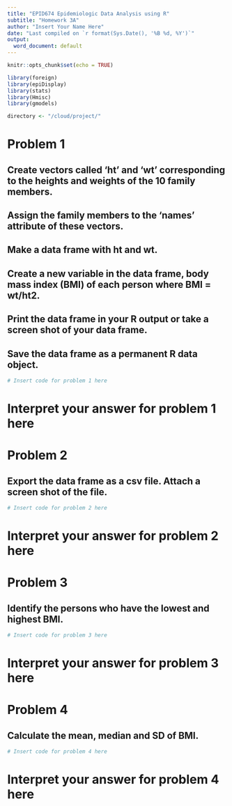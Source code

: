 ```yaml
---
title: "EPID674 Epidemiologic Data Analysis using R"
subtitle: "Homework 3A"
author: "Insert Your Name Here"
date: "Last compiled on `r format(Sys.Date(), '%B %d, %Y')`"
output:
  word_document: default
---
```


```r
knitr::opts_chunk$set(echo = TRUE)

library(foreign)
library(epiDisplay)
library(stats)
library(Hmisc)
library(gmodels)

directory <- "/cloud/project/"
```

# Problem 1
## Create vectors called 'ht' and 'wt' corresponding to the heights and weights of the 10 family members.
## Assign the family members to the 'names' attribute of these vectors.
## Make a data frame with ht and wt.
## Create a new variable in the data frame, body mass index (BMI) of each person where BMI = wt/ht2.
## Print the data frame in your R output or take a screen shot of your data frame.
## Save the data frame as a permanent R data object.

```r
# Insert code for problem 1 here
```
# Interpret your answer for problem 1 here


# Problem 2
## Export the data frame as a csv file. Attach a screen shot of the file.
```r
# Insert code for problem 2 here
```
# Interpret your answer for problem 2 here


# Problem 3
## Identify the persons who have the lowest and highest BMI.
```r
# Insert code for problem 3 here
```
# Interpret your answer for problem 3 here


# Problem 4
## Calculate the mean, median and SD of BMI.
```r
# Insert code for problem 4 here
```
# Interpret your answer for problem 4 here

